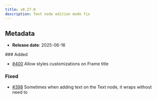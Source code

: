 ```yaml
---
title: v0.27.0
description: Text node edition mode fix
---
```


## Metadata

- **Release date**: 2025-06-16

### Added

- [#400](https://github.com/InditexTech/weavejs/issues/400) Allow styles customizations on Frame title

### Fixed

- [#398](https://github.com/InditexTech/weavejs/issues/398) Sometimes when adding text on the Text node, it wraps without need to
